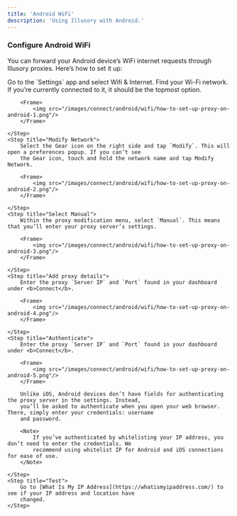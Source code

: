 ```yaml
---
title: 'Android WiFi'
description: 'Using Illusory with Android.'
---
```


### Configure Android WiFi

You can forward your Android device’s WiFi internet requests through Illusory proxies. Here’s how to set it up:

<Steps>
    <Step title="Find WiFi Network">
        Go to the `Settings` app and select Wifi & Internet. Find your Wi-Fi network. If you’re currently connected to
        it, it should be the topmost option.

        <Frame>
            <img src="/images/connect/android/wifi/how-to-set-up-proxy-on-android-1.png"/>
        </Frame>

    </Step>
    <Step title="Modify Network">
        Select the Gear icon on the right side and tap `Modify`. This will open a preferences popup. If you can’t see
        the Gear icon, touch and hold the network name and tap Modify Network.

        <Frame>
            <img src="/images/connect/android/wifi/how-to-set-up-proxy-on-android-2.png"/>
        </Frame>

    </Step>
    <Step title="Select Manual">
        Within the proxy modification menu, select `Manual`. This means that you’ll enter your proxy server’s settings.

        <Frame>
            <img src="/images/connect/android/wifi/how-to-set-up-proxy-on-android-3.png"/>
        </Frame>

    </Step>
    <Step title="Add proxy details">
        Enter the proxy `Server IP` and `Port` found in your dashboard under <b>Connect</b>.

        <Frame>
            <img src="/images/connect/android/wifi/how-to-set-up-proxy-on-android-4.png"/>
        </Frame>

    </Step>
    <Step title="Authenticate">
        Enter the proxy `Server IP` and `Port` found in your dashboard under <b>Connect</b>.

        <Frame>
            <img src="/images/connect/android/wifi/how-to-set-up-proxy-on-android-5.png"/>
        </Frame>

        Unlike iOS, Android devices don’t have fields for authenticating the proxy server in the settings. Instead,
        you’ll be asked to authenticate when you open your web browser. There, simply enter your credentials: username
        and password.

        <Note>
            If you’ve authenticated by whitelisting your IP address, you don’t need to enter the credentials. We
            recommend using whitelist IP for Android and iOS connections for ease of use.
        </Note>

    </Step>
    <Step title="Test">
        Go to [What Is My IP Address](https://whatismyipaddress.com/) to see if your IP address and location have
        changed.
    </Step>
</Steps>